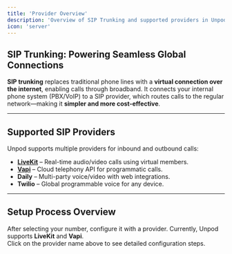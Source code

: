 ```yaml
---
title: 'Provider Overview'
description: 'Overview of SIP Trunking and supported providers in Unpod.'
icon: 'server'
---
```


## SIP Trunking: Powering Seamless Global Connections

**SIP trunking** replaces traditional phone lines with a **virtual connection over the internet**, enabling calls through broadband. It connects your internal phone system (PBX/VoIP) to a SIP provider, which routes calls to the regular network—making it **simpler and more cost-effective**.

---

## Supported SIP Providers

Unpod supports multiple providers for inbound and outbound calls:

- [**LiveKit**](./livekit) – Real-time audio/video calls using virtual members.  
- [**Vapi**](./vapi) – Cloud telephony API for programmatic calls.  
- **Daily** – Multi-party voice/video with web integrations.  
- **Twilio** – Global programmable voice for any device.  

---

## Setup Process Overview

After selecting your number, configure it with a provider. Currently, Unpod supports **LiveKit** and **Vapi**.  
Click on the provider name above to see detailed configuration steps.
